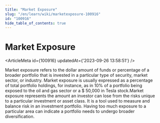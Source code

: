 ```yaml
---
title: "Market Exposure"
slug: "/en/learn/wiki/marketexposure-100916"
id: "100916"
hide_table_of_contents: true
---
```



# Market Exposure

<ArticleMeta id={100916} updatedAt={'2023-09-26 13:58:51'} />
<div className='border-solid border-b border-t-0 my-4 border-[var(--ifm-color-gray-300)]' />

Market exposure refers to the dollar amount of funds or percentage of a broader portfolio that is invested in a particular type of security, market sector, or industry. Market exposure is usually expressed as a percentage of total portfolio holdings, for instance, as in 10% of a portfolio being exposed to the oil and gas sector or a $ 50,000 in Tesla stock.Market exposure represents the amount an investor can lose from the risks unique to a particular investment or asset class. It is a tool used to measure and balance risk in an investment portfolio. Having too much exposure to a particular area can indicate a portfolio needs to undergo broader diversification.
